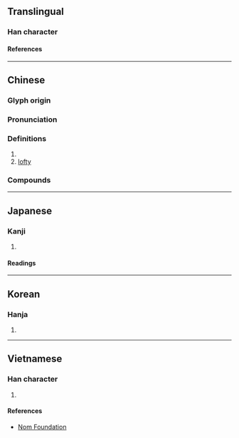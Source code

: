 {{also|峩}}
{{character info/new}}
==Translingual==

===Han character===
{{Han char|rn=46|rad=山|as=07|sn=10|four=23750|canj=UHQI|ids=⿰山我}}

====References====
{{Han ref|kx=0311.090|dkj=08071|dj=0611.150|hdz=10774.150|uh=5CE8}}

----

==Chinese==
{{zh-forms}}

===Glyph origin===
{{Han etym}}

===Pronunciation===
{{zh-pron
|m=é
|c=ngo4
|mc=
|oc=y
|cat=n,a
}}

===Definitions===
{{zh-hanzi}}

# {{zh-short|峨嵋}}
# [[lofty]]

===Compounds===
{{zh-der|峨然|嶍峨|岑峨|峨然矗立|峨螺|峨峨|峨嵋山|巍峨|嵬峨|峨冠博帶|峨冠|峨髻|嵯峨|軻峨}}

----

==Japanese==

===Kanji===
{{ja-kanji|grade=|rs=山07}}

# {{defn|lang=ja|sort=山07}}

====Readings====
{{ja-readings
|on=が
|kun=けわ-し.い, たかね-, いかめ-し.い
}}

----

==Korean==

===Hanja===
{{ko-hanja|아}}

# {{defn|lang=ko|sort=山07}}

----

==Vietnamese==

===Han character===
{{vi-readings|rs=山07|reading=nga}}

# {{defn|lang=vi|sort=山07}}

====References====
* [http://nomfoundation.org/common/nom_details.php?codepoint=5ce8 Nom Foundation]